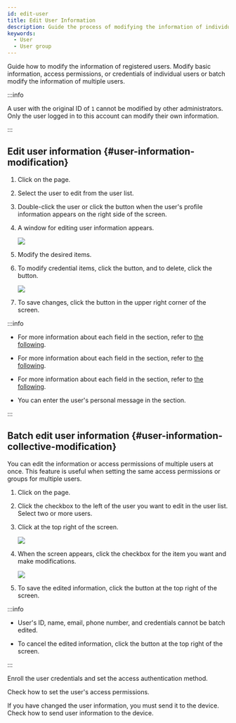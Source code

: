 ```yaml
---
id: edit-user
title: Edit User Information
description: Guide the process of modifying the information of individual users or multiple users and changing access permissions.
keywords:
  - User
  - User group
---
```


Guide how to modify the information of registered users. Modify basic information, access permissions, or credentials of individual users or batch modify the information of multiple users.

:::info

A user with the original ID of `1` cannot be modified by other administrators. Only the user logged in to this account can modify their own information.

:::

## Edit user information {#user-information-modification}

1. Click <Cmd sid='shell.header.user' /> on the <Cmd sid='shell.header.launcher' /> page.

2. Select the user to edit from the user list.

3. Double-click the user or click the <Cmd sid='team.user.preview.button.seeMore' /> button when the user's profile information appears on the right side of the screen. 

4. A window for editing user information appears.

   <Image src='/img/biostarx-edit-user-screen.png' />

5. Modify the desired items.

6. To modify credential items, click the <IcEdit /> button, and to delete, click the <IcClose /> button.

   <Image src='/img/biostarx-edit-user-credentials.png' />

7. To save changes, click the <Cmd sid='common.save' /> button in the upper right corner of the screen.

:::info

* For more information about each field in the <Cmd sid='team.user.information' /> section, refer to [the following](add-user-basic-info).

* For more information about each field in the <Cmd sid='team.user.credential.title' /> section, refer to [the following](enroll-credential).

* For more information about each field in the <Cmd sid='team.user.permission.title' /> section, refer to [the following](set-permission).

* You can enter the user's personal message in the <Cmd sid='common.advanced' product='2' /> section.

:::

## Batch edit user information {#user-information-collective-modification}

You can edit the information or access permissions of multiple users at once. This feature is useful when setting the same access permissions or groups for multiple users.

1. Click <Cmd sid='shell.header.user' /> on the <Cmd sid='shell.header.launcher' /> page.

2. Click the checkbox to the left of the user you want to edit in the user list. Select two or more users.

3. Click <Cmd sid='common.batchEdit' /> at the top right of the screen.

   <Image src='/img/biostarx-batch-edit-users.png' />

4. When the <Cmd sid='common.batchEdit' /> screen appears, click the checkbox for the item you want and make modifications.

   <Image src='/img/biostarx-edit-user-batch-edit.png' />

5. To save the edited information, click the <Cmd sid='common.save' /> button at the top right of the screen.

:::info

* User's ID, name, email, phone number, and credentials cannot be batch edited.

* To cancel the edited information, click the <Cmd sid='common.cancel' /> button at the top right of the screen.

:::

<NextStep>
<NextItem to='enroll-credential'>

Enroll the user credentials and set the access authentication method.

</NextItem>
<NextItem to='set-permission'>

Check how to set the user's access permissions.

</NextItem>
<NextItem to='transfer-user-info-to-device'>

If you have changed the user information, you must send it to the device. Check how to send user information to the device.

</NextItem>
</NextStep>
